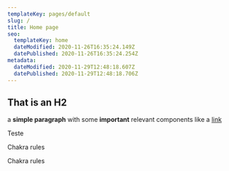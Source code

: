 ```yaml
---
templateKey: pages/default
slug: /
title: Home page
seo:
  templateKey: home
  dateModified: 2020-11-26T16:35:24.149Z
  datePublished: 2020-11-26T16:35:24.254Z
metadata:
  dateModified: 2020-11-29T12:48:18.607Z
  datePublished: 2020-11-29T12:48:18.706Z
---
```


## That is an H2

a **simple paragraph** with some **important** relevant components like a [link](/)

<Flex bg="red.200">Teste</Flex>

<P bg="green.100">Chakra rules</P>

<p>Chakra rules</p>